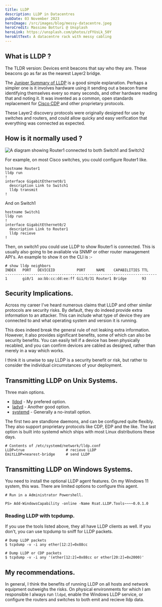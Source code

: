 ```yaml
---
title: LLDP
description: LLDP in Datacentres
pubDate: 03 November 2023
heroImage: /src/images/blog/messy-datacentre.jpeg
heroCredit: Massimo Botturi @ Unsplash
heroLink: https://unsplash.com/photos/zFYUsLk_50Y
heroAltText: A datacentre rack with messy cabling
---
```



## What is LLDP ?

The TLDR version: Devices emit beacons that say who they are. These beacons go as far as the nearest Layer2 bridge.

The [Juniper Summary of LLDP](https://www.juniper.net/documentation/us/en/software/junos/multicast-l2/topics/concept/layer-2-services-lldp-overview.html)
is a good simple explanation. Perhaps a simpler one is it involves hardware using it sending out a beacon frame identifying themselves every so many seconds, and other hardware reading that and noting it. It was invented as a common,
open standards replacement for [Cisco CDP](https://learningnetwork.cisco.com/s/article/cisco-discovery-protocol-cdp-x) and other proprietary protocols.

These Layer2 discovery protocols were originally designed for use by switches and routers, and could allow quicky and easy verification that everything was connected as expected.

## How is it normally used ?

<Image src={TwoRoutersAndASwitch} alt="A diagram showing Router1 connected to both Switch1 and Switch2" class="center" />

For example, on most Cisco switches, you could configure Router1 like.

```
hostname Router1
lldp run
!
interface GigabitEthernet0/1
  description Link to Switch1
  lldp transmit
!
```

And on Switch1

```
hostname Switch1 
lldp run
!
interface GigabitEthernet0/2
  description Link to Router1
  lldp recieve
!
```

Then, on switch1 you could use LLDP to show Router1 is connected.
This is usually also going to be avaliable via SNMP or other router management API's.
An example to show it on the CLI is :-

```
# show lldp neighbors
INDEX   PORT   DEVICEID          PORT     NAME    CAPABILITIES TTL
----------------------------------------------------------------------
1       gi0/1  aa:bb:cc:dd:ee:ff Gi1/0/31 Router1 Bridge       93
```

## Security Implications.

Across my career I've heard numerous claims that LLDP and other similar protocols are security risks.
By default, they do indeed provide extra information to an attacker. This can include what type of
device they are connected to and what operating system and version it is running.

This does indeed break the general rule of not leaking extra information. However, it also 
provides significant benefits, some of which can also be security benefits. You can easily tell
if a device has been physically recabled, and you can confirm devices are cabled as designed, rather
than merely in a way which works.

I think it is unwise to say LLDP is a security benefit or risk, but rather to consider the individual
circumstances of your deployment.

## Transmitting LLDP on Unix Systems.

Three main options.
- [lldpd](https://lldpd.github.io/) - My prefered option.
- [ladvd](https://github.com/sspans/ladvd/) - Another good option.
- [systemd](https://www.freedesktop.org/software/systemd/man/systemd.network.html) - Generally a no-install option.

The first two are standlone daemons, and can be configured quite flexibly. They also support
proprietary protocols like CDP, EDP and the like. The last option is built into systemd which ships with most Linux distributions these days.

```
# Contents of /etc/systemd/network/lldp.conf
LLDP=true                   # recieve LLDP
EmitLLDP=nearest-bridge     # send LLDP
```

## Transmitting LLDP on Windows Systems.

You need to install the optional LLDP agent features. On my Windows 11 system, this was. There are limited
options to configure this agent.

```
# Run in a Administrator Powershell.

PS> Add-WindowsCapability -online -Name Rsat.LLDP.Tools~~~~0.0.1.0
```

### Reading LLDP with tcpdump.

If you use the tools listed above, they all have LLDP clients as well. If you don't, you can use 
tcpdump to sniff for LLDP packets.

```
# Dump LLDP packets
$ tcpdump -v -i any ether[12:2]=0x88cc

# Dump LLDP or CDP packets
$ tcpdump -v -i any '(ether[12:2]=0x88cc or ether[20:2]=0x2000)'
```

## My recommendations.

In general, I think the benefits of running LLDP on all hosts and network equipment outweighs the risks.
On physical environments for which I am responsible I always run `lldpd`, enable the Windows LLDP service,
or configure the routers and switches to both emit and recieve lldp data.
